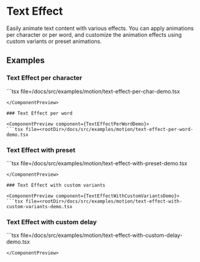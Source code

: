 
# Text Effect

Easily animate text content with various effects. You can apply animations per character or per word, and customize the animation effects using custom variants or preset animations.

## Examples

### Text Effect per character

<ComponentPreview component={TextEffectPerCharDemo}>
```tsx file=<rootDir>/docs/src/examples/motion/text-effect-per-char-demo.tsx

```
</ComponentPreview>

### Text Effect per word

<ComponentPreview component={TextEffectPerWordDemo}>
```tsx file=<rootDir>/docs/src/examples/motion/text-effect-per-word-demo.tsx

```
</ComponentPreview>

### Text Effect with preset

<ComponentPreview component={TextEffectWithPresetDemo}>
```tsx file=<rootDir>/docs/src/examples/motion/text-effect-with-preset-demo.tsx

```
</ComponentPreview>

### Text Effect with custom variants

<ComponentPreview component={TextEffectWithCustomVariantsDemo}>
```tsx file=<rootDir>/docs/src/examples/motion/text-effect-with-custom-variants-demo.tsx

```
</ComponentPreview>

### Text Effect with custom delay

<ComponentPreview component={TextEffectWithCustomDelayDemo}>
```tsx file=<rootDir>/docs/src/examples/motion/text-effect-with-custom-delay-demo.tsx

```
</ComponentPreview>